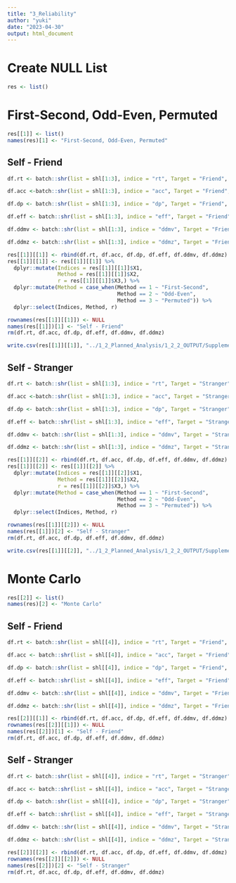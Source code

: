 ```yaml
---
title: "3_Reliability"
author: "yuki"
date: "2023-04-30"
output: html_document
---
```

# Create NULL List
```r
res <- list()
```

# First-Second, Odd-Even, Permuted
```r
res[[1]] <- list()
names(res)[1] <- "First-Second, Odd-Even, Permuted"
```

## Self - Friend
```r
df.rt <- batch::shr(list = shl[1:3], indice = "rt", Target = "Friend", nc = NULL, mc = FALSE)

df.acc <-batch::shr(list = shl[1:3], indice = "acc", Target = "Friend", nc = NULL, mc = FALSE)

df.dp <- batch::shr(list = shl[1:3], indice = "dp", Target = "Friend", nc = NULL, mc = FALSE)

df.eff <- batch::shr(list = shl[1:3], indice = "eff", Target = "Friend", nc = NULL, mc = FALSE)

df.ddmv <- batch::shr(list = shl[1:3], indice = "ddmv", Target = "Friend", nc = NULL, mc = FALSE)

df.ddmz <- batch::shr(list = shl[1:3], indice = "ddmz", Target = "Friend", nc = NULL, mc = FALSE)
```

```r
res[[1]][[1]] <- rbind(df.rt, df.acc, df.dp, df.eff, df.ddmv, df.ddmz)
res[[1]][[1]] <- res[[1]][[1]] %>%
  dplyr::mutate(Indices = res[[1]][[1]]$X1,
                Method = res[[1]][[1]]$X2,
                r = res[[1]][[1]]$X3,) %>%
  dplyr::mutate(Method = case_when(Method == 1 ~ "First-Second",
                                   Method == 2 ~ "Odd-Even",
                                   Method == 3 ~ "Permuted")) %>%
  dplyr::select(Indices, Method, r)

rownames(res[[1]][[1]]) <- NULL
names(res[[1]])[1] <- "Self - Friend"
rm(df.rt, df.acc, df.dp, df.eff, df.ddmv, df.ddmz)
```

```r
write.csv(res[[1]][[1]], "../1_2_Planned_Analysis/1_2_2_OUTPUT/Supplementary_Table_1.csv", row.names = FALSE)
```

## Self - Stranger
```r
df.rt <- batch::shr(list = shl[1:3], indice = "rt", Target = "Stranger", nc = NULL, mc = FALSE)

df.acc <-batch::shr(list = shl[1:3], indice = "acc", Target = "Stranger", nc = NULL, mc = FALSE)

df.dp <- batch::shr(list = shl[1:3], indice = "dp", Target = "Stranger", nc = NULL, mc = FALSE)

df.eff <- batch::shr(list = shl[1:3], indice = "eff", Target = "Stranger", nc = NULL, mc = FALSE)

df.ddmv <- batch::shr(list = shl[1:3], indice = "ddmv", Target = "Stranger", nc = NULL, mc = FALSE)

df.ddmz <- batch::shr(list = shl[1:3], indice = "ddmz", Target = "Stranger", nc = NULL, mc = FALSE)
```

```r
res[[1]][[2]] <- rbind(df.rt, df.acc, df.dp, df.eff, df.ddmv, df.ddmz)
res[[1]][[2]] <- res[[1]][[2]] %>%
  dplyr::mutate(Indices = res[[1]][[2]]$X1,
                Method = res[[1]][[2]]$X2,
                r = res[[1]][[2]]$X3,) %>%
  dplyr::mutate(Method = case_when(Method == 1 ~ "First-Second",
                                   Method == 2 ~ "Odd-Even",
                                   Method == 3 ~ "Permuted")) %>%
  dplyr::select(Indices, Method, r)

rownames(res[[1]][[2]]) <- NULL
names(res[[1]])[2] <- "Self - Stranger"
rm(df.rt, df.acc, df.dp, df.eff, df.ddmv, df.ddmz)
```

```r
write.csv(res[[1]][[2]], "../1_2_Planned_Analysis/1_2_2_OUTPUT/Supplementary_Table_2.csv", row.names = FALSE)
```


# Monte Carlo
```r
res[[2]] <- list()
names(res)[2] <- "Monte Carlo"
```

## Self - Friend
```r
df.rt <- batch::shr(list = shl[[4]], indice = "rt", Target = "Friend", nc = 16, mc = TRUE)

df.acc <- batch::shr(list = shl[[4]], indice = "acc", Target = "Friend", nc = 16, mc = TRUE)

df.dp <- batch::shr(list = shl[[4]], indice = "dp", Target = "Friend", nc = 16, mc = TRUE)

df.eff <- batch::shr(list = shl[[4]], indice = "eff", Target = "Friend", nc = 16, mc = TRUE)

df.ddmv <- batch::shr(list = shl[[4]], indice = "ddmv", Target = "Friend", nc = 16, mc = TRUE)

df.ddmz <- batch::shr(list = shl[[4]], indice = "ddmz", Target = "Friend", nc = 16, mc = TRUE)
```

```r
res[[2]][[1]] <- rbind(df.rt, df.acc, df.dp, df.eff, df.ddmv, df.ddmz)
rownames(res[[2]][[1]]) <- NULL
names(res[[2]])[1] <- "Self - Friend"
rm(df.rt, df.acc, df.dp, df.eff, df.ddmv, df.ddmz)
```

## Self - Stranger
```r
df.rt <- batch::shr(list = shl[[4]], indice = "rt", Target = "Stranger", nc = 16, mc = TRUE)

df.acc <- batch::shr(list = shl[[4]], indice = "acc", Target = "Stranger", nc = 16, mc = TRUE)

df.dp <- batch::shr(list = shl[[4]], indice = "dp", Target = "Stranger", nc = 16, mc = TRUE)

df.eff <- batch::shr(list = shl[[4]], indice = "eff", Target = "Stranger", nc = 16, mc = TRUE)

df.ddmv <- batch::shr(list = shl[[4]], indice = "ddmv", Target = "Stranger", nc = 16, mc = TRUE)

df.ddmz <- batch::shr(list = shl[[4]], indice = "ddmz", Target = "Stranger", nc = 16, mc = TRUE)
```

```r
res[[2]][[2]] <- rbind(df.rt, df.acc, df.dp, df.eff, df.ddmv, df.ddmz)
rownames(res[[2]][[2]]) <- NULL
names(res[[2]])[2] <- "Self - Stranger"
rm(df.rt, df.acc, df.dp, df.eff, df.ddmv, df.ddmz)
```

